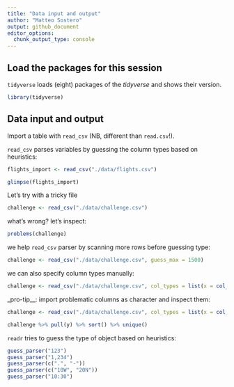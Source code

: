 ```yaml
---
title: "Data input and output"
author: "Matteo Sostero"
output: github_document
editor_options: 
  chunk_output_type: console
---
```


## Load the packages for this session
`tidyverse` loads (eight) packages of the *tidyverse* and shows their version.

```r
library(tidyverse)
```

## Data input and output

Import a table with `read_csv` (NB, different than `read.csv`!). 

`read_csv` parses variables by guessing the column types based on heuristics:

```r
flights_import <- read_csv("./data/flights.csv")

glimpse(flights_import)
```

Let's try with a tricky file
```r
challenge <- read_csv("./data/challenge.csv")
```

what's wrong? let's inspect:
```r
problems(challenge)
```

we help `read_csv` parser by scanning more rows before guessing type:
```r
challenge <- read_csv("./data/challenge.csv", guess_max = 1500)
```

we can also specify column types manually:
```r
challenge <- read_csv("./data/challenge.csv", col_types = list(x = col_double(), y = col_date()))
```

_pro-tip__: import problematic columns as character and inspect them:
```r
challenge <- read_csv("./data/challenge.csv", col_types = list(x = col_double(), y = col_character()))

challenge %>% pull(y) %>% sort() %>% unique()
```

`readr` tries to guess the type of object based on heuristics: 
```r
guess_parser("123")
guess_parser("1,234")
guess_parser(c(".", "-"))
guess_parser(c("10W", "20N"))
guess_parser("10:30")
```




